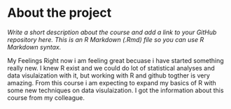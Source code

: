 
# About the project


*Write a short description about the course and add a link to your GitHub repository here. This is an R Markdown (.Rmd) file so you can use R Markdown syntax.*

My Feelings
Right now i am feeling great becuase i have started something really new. I knew R exist and we could do lot of statistical analyses and data visulaization  with it, but working with R and github togther is very amazing. From this course i am expecting to expand my basics of R with some new techniques on data visulaization. I got the information about this course from my colleague.
